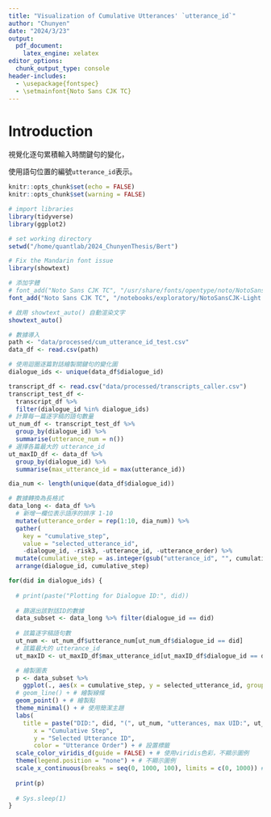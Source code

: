 ```yaml
---
title: "Visualization of Cumulative Utterances' `utterance_id`"
author: "Chunyen"
date: "2024/3/23"
output: 
  pdf_document:
    latex_engine: xelatex
editor_options: 
  chunk_output_type: console
header-includes:
  - \usepackage{fontspec}
  - \setmainfont{Noto Sans CJK TC}
---
```


# Introduction

視覺化逐句累積輸入時關鍵句的變化，

使用語句位置的編號`utterance_id`表示。

```r
knitr::opts_chunk$set(echo = FALSE)
knitr::opts_chunk$set(warning = FALSE)
```

```r
# import libraries
library(tidyverse)
library(ggplot2)
```

```r
# set working directory
setwd("/home/quantlab/2024_ChunyenThesis/Bert")
```

```r
# Fix the Mandarin font issue
library(showtext)

# 添加字體
# font_add("Noto Sans CJK TC", "/usr/share/fonts/opentype/noto/NotoSansCJK-Light.ttc")
font_add("Noto Sans CJK TC", "/notebooks/exploratory/NotoSansCJK-Light.ttc")

# 啟用 showtext_auto() 自動渲染文字
showtext_auto()

```

```r
# 數據導入
path <- "data/processed/cum_utterance_id_test.csv"
data_df <- read.csv(path)

# 使用迴圈逐篇對話繪製關鍵句的變化圖
dialogue_ids <- unique(data_df$dialogue_id)

transcript_df <- read.csv("data/processed/transcripts_caller.csv")
transcript_test_df <-
  transcript_df %>% 
  filter(dialogue_id %in% dialogue_ids)
# 計算每一篇逐字稿的語句數量
ut_num_df <- transcript_test_df %>% 
  group_by(dialogue_id) %>%
  summarise(utterance_num = n())
# 選擇各篇最大的 utterance_id
ut_maxID_df <- data_df %>% 
  group_by(dialogue_id) %>%
  summarise(max_utterance_id = max(utterance_id))

dia_num <- length(unique(data_df$dialogue_id))

# 數據轉換為長格式
data_long <- data_df %>%
  # 新增一欄位表示語序的排序 1-10
  mutate(utterance_order = rep(1:10, dia_num)) %>% 
  gather(
    key = "cumulative_step", 
    value = "selected_utterance_id", 
    -dialogue_id, -risk3, -utterance_id, -utterance_order) %>%
  mutate(cumulative_step = as.integer(gsub("utterance_id", "", cumulative_step))) %>%
  arrange(dialogue_id, cumulative_step)

for(did in dialogue_ids) {
  
  # print(paste("Plotting for Dialogue ID:", did))
  
  # 篩選出該對話ID的數據
  data_subset <- data_long %>% filter(dialogue_id == did)
  
  # 該篇逐字稿語句數
  ut_num <- ut_num_df$utterance_num[ut_num_df$dialogue_id == did]
  # 該篇最大的 utterance_id
  ut_maxID <- ut_maxID_df$max_utterance_id[ut_maxID_df$dialogue_id == did]

  # 繪製圖表
  p <- data_subset %>% 
    ggplot(., aes(x = cumulative_step, y = selected_utterance_id, group = utterance_order, color = as.factor(utterance_order))) +
  # geom_line() + # 繪製線條
  geom_point() + # 繪製點
  theme_minimal() + # 使用簡潔主題
  labs(
    title = paste("DID:", did, "(", ut_num, "utterances, max UID:", ut_maxID, ")"),
       x = "Cumulative Step",
       y = "Selected Utterance ID",
       color = "Utterance Order") + # 設置標籤
  scale_color_viridis_d(guide = FALSE) + # 使用viridis色彩，不顯示圖例
  theme(legend.position = "none") + # 不顯示圖例
  scale_x_continuous(breaks = seq(0, 1000, 100), limits = c(0, 1000)) # 設置x軸
  
  print(p)
  
  # Sys.sleep(1)
}

```

